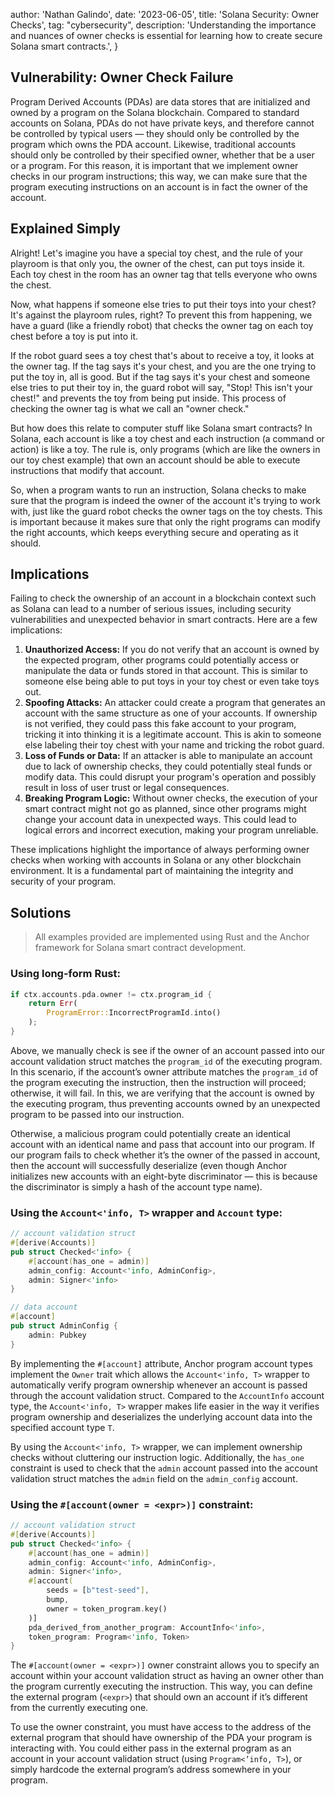 
  author: 'Nathan Galindo',
  date: '2023-06-05',
  title: 'Solana Security: Owner Checks',
  tag: "cybersecurity",
  description:
    'Understanding the importance and nuances of owner checks is essential for learning how to create secure Solana smart contracts.',
}


## Vulnerability: Owner Check Failure

Program Derived Accounts (PDAs) are data stores that are initialized and owned by a program on the Solana blockchain. Compared to standard accounts on Solana, PDAs do not have private keys, and therefore cannot be controlled by typical users — they should only be controlled by the program which owns the PDA account. Likewise, traditional accounts should only be controlled by their specified owner, whether that be a user or a program. For this reason, it is important that we implement owner checks in our program instructions; this way, we can make sure that the program executing instructions on an account is in fact the owner of the account.

## Explained Simply

Alright! Let's imagine you have a special toy chest, and the rule of your playroom is that only you, the owner of the chest, can put toys inside it. Each toy chest in the room has an owner tag that tells everyone who owns the chest.

Now, what happens if someone else tries to put their toys into your chest? It's against the playroom rules, right? To prevent this from happening, we have a guard (like a friendly robot) that checks the owner tag on each toy chest before a toy is put into it.

If the robot guard sees a toy chest that's about to receive a toy, it looks at the owner tag. If the tag says it's your chest, and you are the one trying to put the toy in, all is good. But if the tag says it's your chest and someone else tries to put their toy in, the guard robot will say, "Stop! This isn't your chest!" and prevents the toy from being put inside. This process of checking the owner tag is what we call an "owner check."

But how does this relate to computer stuff like Solana smart contracts? In Solana, each account is like a toy chest and each instruction (a command or action) is like a toy. The rule is, only programs (which are like the owners in our toy chest example) that own an account should be able to execute instructions that modify that account.

So, when a program wants to run an instruction, Solana checks to make sure that the program is indeed the owner of the account it's trying to work with, just like the guard robot checks the owner tags on the toy chests. This is important because it makes sure that only the right programs can modify the right accounts, which keeps everything secure and operating as it should.

## Implications

Failing to check the ownership of an account in a blockchain context such as Solana can lead to a number of serious issues, including security vulnerabilities and unexpected behavior in smart contracts. Here are a few implications:

1. **Unauthorized Access:** If you do not verify that an account is owned by the expected program, other programs could potentially access or manipulate the data or funds stored in that account. This is similar to someone else being able to put toys in your toy chest or even take toys out.
2. **Spoofing Attacks:** An attacker could create a program that generates an account with the same structure as one of your accounts. If ownership is not verified, they could pass this fake account to your program, tricking it into thinking it is a legitimate account. This is akin to someone else labeling their toy chest with your name and tricking the robot guard.
3. **Loss of Funds or Data:** If an attacker is able to manipulate an account due to lack of ownership checks, they could potentially steal funds or modify data. This could disrupt your program's operation and possibly result in loss of user trust or legal consequences.
4. **Breaking Program Logic:** Without owner checks, the execution of your smart contract might not go as planned, since other programs might change your account data in unexpected ways. This could lead to logical errors and incorrect execution, making your program unreliable.

These implications highlight the importance of always performing owner checks when working with accounts in Solana or any other blockchain environment. It is a fundamental part of maintaining the integrity and security of your program.

## Solutions

> All examples provided are implemented using Rust and the Anchor framework for Solana smart contract development.
> 

### Using long-form Rust:

```rust
if ctx.accounts.pda.owner != ctx.program_id {
	return Err(
		ProgramError::IncorrectProgramId.into()
	);
}
```

Above, we manually check is see if the owner of an account passed into our account validation struct matches the `program_id` of the executing program. In this scenario, if the account’s owner attribute matches the `program_id` of the program executing the instruction, then the instruction will proceed; otherwise, it will fail. In this, we are verifying that the account is owned by the executing program, thus preventing accounts owned by an unexpected program to be passed into our instruction. 

Otherwise, a malicious program could potentially create an identical account with an identical name and pass that account into our program. If our program fails to check whether it’s the owner of the passed in account, then the account will successfully deserialize (even though Anchor initializes new accounts with an eight-byte discriminator — this is because the discriminator is simply a hash of the account type name).

### Using the `Account<'info, T>` wrapper and `Account` type:

```rust
// account validation struct
#[derive(Accounts)]
pub struct Checked<'info> {
	#[account(has_one = admin)]
	admin_config: Account<'info, AdminConfig>,
	admin: Signer<'info>
}

// data account
#[account]
pub struct AdminConfig {
	admin: Pubkey
}
```

By implementing the `#[account]` attribute, Anchor program account types implement the `Owner` trait which allows the `Account<'info, T>` wrapper to automatically verify program ownership whenever an account is passed through the account validation struct. Compared to the `AccountInfo` account type, the `Account<'info, T>` wrapper makes life easier in the way it verifies program ownership and deserializes the underlying account data into the specified account type `T`. 

By using the `Account<'info, T>` wrapper, we can implement ownership checks without cluttering our instruction logic. Additionally, the `has_one` constraint is used to check that the `admin` account passed into the account validation struct matches the `admin` field on the `admin_config` account.

### Using the `#[account(owner = <expr>)]` constraint:

```rust
// account validation struct
#[derive(Accounts)]
pub struct Checked<'info> {
	#[account(has_one = admin)]
	admin_config: Account<'info, AdminConfig>,
	admin: Signer<'info>,
	#[account(
		seeds = [b"test-seed"],
		bump,
		owner = token_program.key()
	)]
	pda_derived_from_another_program: AccountInfo<'info>,
	token_program: Program<'info, Token>
}
```

The `#[account(owner = <expr>)]` owner constraint allows you to specify an account within your account validation struct as having an owner other than the program currently executing the instruction. This way, you can define the external program (`<expr>`) that should own an account if it’s different from the currently executing one. 

To use the owner constraint, you must have access to the address of the external program that should have ownership of the PDA your program is interacting with. You could either pass in the external program as an account in your account validation struct (using `Program<’info, T>`), or simply hardcode the external program’s address somewhere in your program.